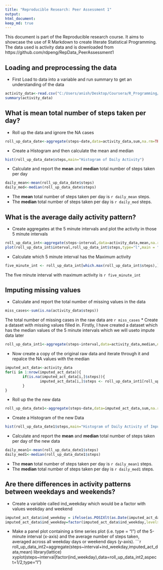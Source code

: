 ```yaml
---
title: "Reproducible Research: Peer Assessment 1"
output: 
html_document:
keep_md: true
---
```

This document is part of the Reproducible research course. It aims to 
showcase the use of R Markdown to create literate Statistical Programming.
The data used is activity data and is downloaded from https://github.com/rdpeng/RepData_PeerAssessment1


## Loading and preprocessing the data
* First Load to data into a variable and run summary to get an understanding 
of the data
```r
activity_data<-read.csv("C:/Users/anish/Desktop/Coursera/R_Programming/Reproducibile Research/RepData_PeerAssessment1/activity/activity.csv")
summary(activity_data)
```

## What is mean total number of steps taken per day?
* Roll up the data and ignore the NA cases
```r
roll_up_data_date<-aggregate(steps~date,data=activity_data,sum,na.rm=TRUE)
```
* Create a Histogram and then calculate the mean and median
```r
hist(roll_up_data_date$steps,main="Histogram of Daily Activity")
```

* Calculate and report the **mean** and **median** total number of steps taken 
per day 

```r
daily_mean<-mean(roll_up_data_date$steps)
daily_med<-median(roll_up_data_date$steps)
```
* The **mean** total number of steps taken per day is 
`r daily_mean` steps.
* The **median** total number of steps taken per day is 
`r daily_med` steps.

## What is the average daily activity pattern?
* Create aggregates at the 5 minute intervals and plot the activity in those 
5 minute intervals

```r
roll_up_data_int<-aggregate(steps~interval,data=activity_data,mean,na.rm=TRUE)
plot(roll_up_data_int$interval,roll_up_data_int$steps,type="l",main = "Time Series Plot of Activity in a day",xlab="5 minute Interval",ylab="Steps Taken")
```
* Calculate which 5 minute interval has the Maximum activity
```r
five_minute_int <- roll_up_data_int[which.max(roll_up_data_int$steps),]$interval

```

The five minute interval with maximum activity is `r five_minute_int`

## Imputing missing values
* Calculate and report the total number of missing values in the data
```r
miss_cases<-sum(is.na(activity_data$steps))

```
The total number of missing cases in the raw data are `r miss_cases`
* Create a dataset with missing values filled in. Firstly, I have created a dataset which has the median values of the 5 minute intervals which we will useto impute data later
```r
roll_up_data_int1<-aggregate(steps~interval,data=activity_data,median,na.rm=TRUE)
```
* Now create a copy of the original raw data and iterate through it and repalce the NA values with the median
```r
imputed_act_data<-activity_data
for(i in 1:nrow(imputed_act_data)){
        if(is.na(imputed_act_data[i,]$steps)){
                imputed_act_data[i,]$steps <- roll_up_data_int1[roll_up_data_int1$interval==imputed_act_data[i,]$interval,]$steps
        }
}

```

* Roll up the the new data
```r
roll_up_data_date1<-aggregate(steps~date,data=imputed_act_data,sum,na.rm=TRUE)
```
* Create a Histogram of the new Data
```r
hist(roll_up_data_date1$steps,main="Histogram of Daily Activity of Imputed Data")
```

* Calculate and report the **mean** and **median** total number of steps taken 
per day of the new data

```r
daily_mean1<-mean(roll_up_data_date1$steps)
daily_med1<-median(roll_up_data_date1$steps)
```
* The **mean** total number of steps taken per day is 
`r daily_mean1` steps.
* The **median** total number of steps taken per day is 
`r daily_med1` steps.

## Are there differences in activity patterns between weekdays and weekends?

* Create a variable called ind_weekday which would be a factor with values weekday and weekend
```r
imputed_act_data$ind_weekday = ifelse(as.POSIXlt(as.Date(imputed_act_data$date))$wday%%6==0,"weekend","weekday")
imputed_act_data$ind_weekday=factor(imputed_act_data$ind_weekday,levels=c("weekday","weekend"))
```

* Make a panel plot containing a time series plot (i.e. type = "l") of the 5-minute interval (x-axis) and the average number of steps taken, averaged across all weekday days or weekend days (y-axis). 
```r
roll_up_data_int2=aggregate(steps~interval+ind_weekday,imputed_act_data,mean)
library(lattice)
xyplot(steps~interval|factor(ind_weekday),data=roll_up_data_int2,aspect=1/2,type="l")
